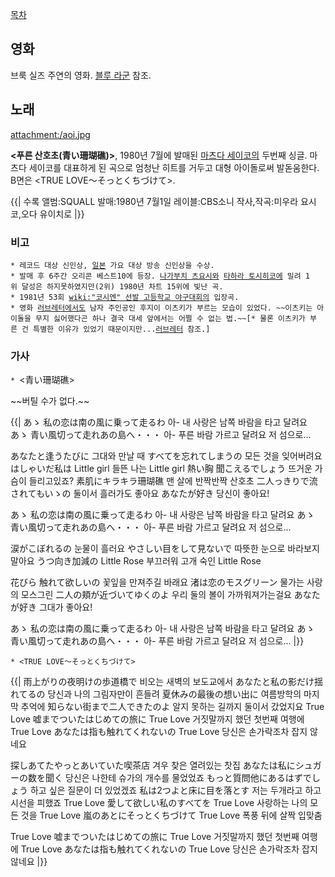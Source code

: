 [[목차]]

== 영화 ==
브룩 실즈 주연의 영화. [[블루 라군]] 참조. 

== 노래 ==
attachment:/aoi.jpg

'''<푸른 산호초(青い珊瑚礁)>''', 1980년 7월에 발매된 [[마츠다 세이코]]의 두번째 싱글.
마츠다 세이코를 대표하게 된 곡으로 엄청난 히트를 거두고 대형 아이돌로써 발돋움한다.
B면은 <TRUE LOVE～そっとくちづけて>.

{{|
수록 앨범:SQUALL 
발매:1980년 7월1일
레이블:CBS소니
작사,작곡:미우라 요시코,오다 유이치로
|}}

=== 비고 ===
 * 레코드 대상 신인상, [[일본]] 가요 대상 방송 신인상을 수상.
 * 발매 후 6주간 오리콘 베스트10에 등장. [[나가부치 츠요시]]와 [[타하라 토시히코]]에 밀려 1위 달성은 하지못하였지만(2위) 1980년 차트 15위에 빛난 곡.
 * 1981년 53회 [[wiki:"코시엔" 선발 고등학교 야구대회]]의 입장곡.
 * 영화 [[러브레터]]에서도 남자 주인공인 후지이 이츠키가 부르는 모습이 있었다. ~~이츠키는 아이돌을 무지 싫어했다곤 하나 결국 대세 앞에서는 어쩔 수 없는 법.~~[* 물론 이츠키가 부른 건 특별한 이유가 있었기 때문이지만...[[러브레터]] 참조.]

=== 가사 ===
 * <青い珊瑚礁>
{{{#!html
<iframe width="420" height="315" src="//www.youtube.com/embed/oRi03NHFph8" frameborder="0" allowfullscreen></iframe>
}}} ~~버틸 수가 없다.~~

{{|
あゝ 私の恋は南の風に乗って走るわ
아- 내 사랑은 남쪽 바람을 타고 달려요
あゝ 青い風切って走れあの島へ・・・
아- 푸른 바람 가르고 달려요 저 섬으로...

あなたと逢うたびに
그대와 만날 때
すべてを忘れてしまうの
모든 것을 잊어버려요
はしゃいだ私は Little girl
들뜬 나는 Little girl
熱い胸 聞こえるでしょう
뜨거운 가슴이 들리고있죠?
素肌にキラキラ珊瑚礁
맨 살에 반짝반짝 산호초
二人っきりで流されてもいゝの
둘이서 흘러가도 좋아요
あなたが好き
당신이 좋아요!

あゝ 私の恋は南の風に乗って走るわ
아- 내 사랑은 남쪽 바람을 타고 달려요
あゝ 青い風切って走れあの島へ・・・
아- 푸른 바람 가르고 달려요 저 섬으로...

涙がこぼれるの
눈물이 흘러요
やさしい目をして見ないで
따뜻한 눈으로 바라보지 말아요
うつ向き加減の Little Rose
부끄러워 고개 숙인 Little Rose

花びら 触れて欲しいの
꽃잎을 만져주길 바래요
渚は恋のモスグリーン
물가는 사랑의 모스그린
二人の頬が近づいてゆくのよ
우리 둘의 볼이 가까워져가는걸요
あなたが好き
그대가 좋아요!

あゝ 私の恋は南の風に乗って走るわ
아- 내 사랑은 남쪽 바람을 타고 달려요
あゝ 青い風切って走れあの島へ・・・
아- 푸른 바람 가르고 달려요 저 섬으로...
|}}

 * <TRUE LOVE～そっとくちづけて>
{{{#!html
<iframe width="560" height="315" src="//www.youtube.com/embed/YV07mXz9kcU" frameborder="0" allowfullscreen></iframe>
}}}

{{|
雨上がりの夜明けの歩道橋で
비오는 새벽의 보도교에서
あなたと私の影だけ揺れてるの
당신과 나의 그림자만이 흔들려
夏休みの最後の想い出に
여름방학의 마지막 추억에
知らない街まで二人できたのよ
알지 못하는 길까지 둘이서 갔었지요
True Love 嘘までついたはじめての旅に
True Love 거짓말까지 했던 첫번째 여행에
True Love あなたは指も触れてくれないの
True Love 당신은 손가락조차 잡지 않네요

探しあてたやっとあいていた喫茶店
겨우 찾은 열려있는 찻집
あなたは私にシュガーの数を聞く
당신은 나한테 슈가의 개수를 물었었죠
もっと質問他にあるはずでしょう
하고 싶은 질문이 더 있었겠죠
私は2つよと床に目を落とす
저는 두개라고 하고 시선을 피했죠
True Love 愛して欲しい私のすべてを
True Love 사랑하는 나의 모든 것을
True Love 嵐のあとにそっとくちづけて
True Love 폭풍 뒤에 살짝 입맞춤

True Love 嘘までついたはじめての旅に
True Love 거짓말까지 했던 첫번째 여행에
True Love あなたは指も触れてくれないの 
True Love 당신은 손가락조차 잡지 않네요
|}}
